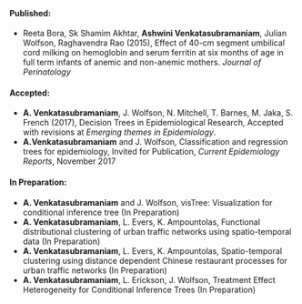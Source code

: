 <br />

#### <span style="color:dark blue">**Published**</span>:

- Reeta Bora, Sk Shamim Akhtar, **Ashwini Venkatasubramaniam**, Julian Wolfson, Raghavendra Rao (2015), Effect of 40-cm segment umbilical cord milking on hemoglobin and serum ferritin at six months of age in full term infants of anemic and non-anemic mothers. *Journal of Perinatology*

#### <span style="color:dark blue"> **Accepted**</span>:

- **A. Venkatasubramaniam**, J. Wolfson, N. Mitchell, T. Barnes, M. Jaka, S. French (2017), Decision Trees in Epidemiological Research, Accepted with revisions at *Emerging themes in Epidemiology*.
- **A.Venkatasubramaniam** and J. Wolfson, Classification and regression trees for epidemiology, Invited for Publication, *Current Epidemiology Reports*, November 2017

#### <span style="color:dark blue">**In Preparation**</span>:

- **A. Venkatasubramaniam** and J. Wolfson, visTree: Visualization for conditional inference tree (In Preparation)
- **A. Venkatasubramaniam**, L. Evers, K. Ampountolas, Functional distributional clustering of urban traffic networks using spatio-temporal data (In Preparation)
- **A. Venkatasubramaniam**, L. Evers, K. Ampountolas, Spatio-temporal clustering using distance dependent Chinese restaurant processes for urban traffic networks (In Preparation)
- **A. Venkatasubramaniam**, L. Erickson, J. Wolfson, Treatment Effect Heterogeneity for Conditional Inference Trees (In Preparation) 
